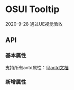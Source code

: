 
<Meta title="Tooltip"  />

# OSUI Tooltip

2020-9-28 通过UE视觉验收

## API

### 基本属性

支持所有antd属性：见[antd文档](https://ant.design/components/tooltip-cn/)

### 新增属性

<Preview>
  <Story name="Demo" story={stories.Demo} />
</Preview>
